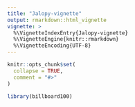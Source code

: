 ```yaml
---
title: "Jalopy-vignette"
output: rmarkdown::html_vignette
vignette: >
  %\VignetteIndexEntry{Jalopy-vignette}
  %\VignetteEngine{knitr::rmarkdown}
  %\VignetteEncoding{UTF-8}
---
```


```r
knitr::opts_chunk$set(
  collapse = TRUE,
  comment = "#>"
)
```

```r
library(billboard100)
```
